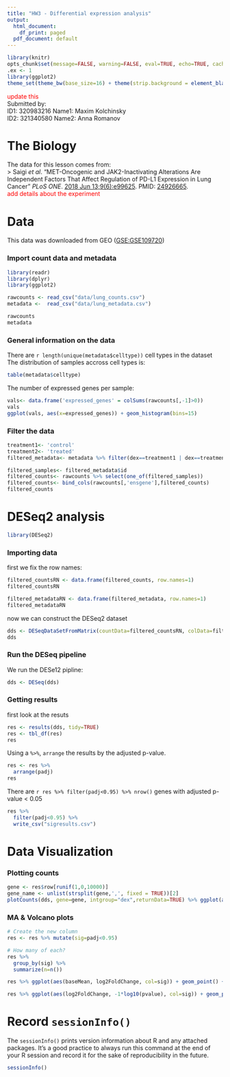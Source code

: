 ```yaml
---
title: "HW3 - Differential expression analysis"
output:
  html_document:
    df_print: paged
  pdf_document: default
---
```


```r
library(knitr)
opts_chunk$set(message=FALSE, warning=FALSE, eval=TRUE, echo=TRUE, cache=TRUE)
.ex <- 1
library(ggplot2)
theme_set(theme_bw(base_size=16) + theme(strip.background = element_blank()))
```
<span style="color:red">update this</span>  
Submitted by:  
ID1: 320983216
Name1: Maxim Kolchinsky  
ID2: 321340580
Name2: Anna Romanov

# The Biology

The data for this lesson comes from:  
> Saigi _et al_. "MET-Oncogenic and JAK2-Inactivating Alterations Are Independent Factors That Affect Regulation of PD-L1 Expression in Lung Cancer" _PLoS ONE_. [2018 Jun 13;9(6):e99625](https://webcourse.cs.technion.ac.il/236523/Winter2018-2019/hw/WCFiles/Q1_paper.pdf?5265). PMID: [24926665](https://www.ncbi.nlm.nih.gov/pubmed/29898990).  
<span style="color:red">add details about the experiment</span>  

# Data
This data was downloaded from GEO ([GSE:GSE109720](https://www.ncbi.nlm.nih.gov/geo/query/acc.cgi?acc=GSE109720))  

### Import count data and metadata

```r
library(readr)
library(dplyr)
library(ggplot2)

rawcounts <- read_csv("data/lung_counts.csv")
metadata <-  read_csv("data/lung_metadata.csv")

rawcounts
metadata
```

### General information on the data

There are `r length(unique(metadata$celltype))` cell types in the dataset
The distribution of samples accross cell types is:
```r
table(metadata$celltype)
```

The number of expressed genes per sample:
```r
vals<- data.frame('expressed_genes' = colSums(rawcounts[,-1]>0))
vals
ggplot(vals, aes(x=expressed_genes)) + geom_histogram(bins=15)
```

### Filter the data
```r
treatment1<- 'control'
treatment2<- 'treated'
filtered_metadata<- metadata %>% filter(dex==treatment1 | dex==treatment2)

filtered_samples<- filtered_metadata$id
filtered_counts<- rawcounts %>% select(one_of(filtered_samples))
filtered_counts<- bind_cols(rawcounts[,'ensgene'],filtered_counts)
filtered_counts

```

# DESeq2 analysis

```r
library(DESeq2)
```

### Importing data

first we fix the row names:
```r
filtered_countsRN <- data.frame(filtered_counts, row.names=1)
filtered_countsRN

filtered_metadataRN <- data.frame(filtered_metadata, row.names=1)
filtered_metadataRN

```

now we can construct the DESeq2 dataset
```r
dds <- DESeqDataSetFromMatrix(countData=filtered_countsRN, colData=filtered_metadataRN, design=~dex)
dds
```


### Run the DESeq pipeline
We run the DESe12 pipline:
```r
dds <- DESeq(dds)
```


### Getting results
first look at the resuts
```r
res <- results(dds, tidy=TRUE)
res <- tbl_df(res)
res
```

Using a `%>%`, `arrange` the results by the adjusted p-value.

```r
res <- res %>%
  arrange(padj)
res

```

There are `r res %>% filter(padj<0.95) %>% nrow()` genes with adjusted p-value < 0.05

```r
res %>%
  filter(padj<0.95) %>%
  write_csv("sigresults.csv")
```

# Data Visualization

### Plotting counts

```r
gene <- res$row[runif(1,0,10000)]
gene_name <- unlist(strsplit(gene,',', fixed = TRUE))[2]
plotCounts(dds, gene=gene, intgroup="dex",returnData=TRUE) %>% ggplot(aes(dex, count)) + geom_boxplot(aes(fill=dex)) + scale_y_log10() + ggtitle(gene_name)
```

### MA & Volcano plots

```r
# Create the new column
res <- res %>% mutate(sig=padj<0.95)

# How many of each?
res %>%
  group_by(sig) %>%
  summarize(n=n())

res %>% ggplot(aes(baseMean, log2FoldChange, col=sig)) + geom_point() + scale_x_log10() + ggtitle("MA plot")
```


```r
res %>% ggplot(aes(log2FoldChange, -1*log10(pvalue), col=sig)) + geom_point() + ggtitle("Volcano plot")
```

# Record `sessionInfo()`

The `sessionInfo()` prints version information about R and any attached packages. It's a good practice to always run this command at the end of your R session and record it for the sake of reproducibility in the future.

```r
sessionInfo()
```


